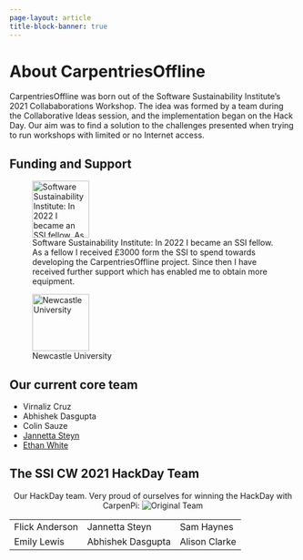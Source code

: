 ```yaml
---
page-layout: article
title-block-banner: true
---
```


# About CarpentriesOffline

CarpentriesOffline was born out of the Software Sustainability Institute’s 2021 Collababorations Workshop. The idea was formed by a team during the Collaborative Ideas session, and the implementation began on the Hack Day. Our aim was to find a solution to the challenges presented when trying to run workshops with limited or no Internet access.

## Funding and Support

::: {layout-ncol=2}
![Software Sustainability Institute: In 2022 I became an SSI fellow. As a fellow I received £3000 form the SSI to spend towards developing the CarpentriesOffline project. Since then I have received further support which has enabled me to obtain more equipment.](images/SSI_SUBMARK-LOGO.svg){width=100px}

![Newcastle University](images/Newcastle_University_logo.svg){height=100px}
:::

## Our current core team

- Virnaliz Cruz
- Abhishek Dasgupta
- Colin Sauze
- [Jannetta Steyn](people/jannetta.qmd)
- [Ethan White](people/ethan-white.html)


## The SSI CW 2021 HackDay Team
<center>
Our HackDay team. Very proud of ourselves for winning the HackDay with CarpenPi:
![Original Team](https://carpentriesoffline.org/images/SSICW2021_HackDayWinners-600px.jpg)
</center>

| | | |
|-|-|-|
|Flick Anderson|Jannetta Steyn|Sam Haynes|
|Emily Lewis|Abhishek Dasgupta|Alison Clarke|

